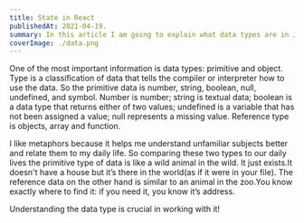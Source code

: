 ```yaml
---
title: State in React
publishedAt: 2021-04-19.
summary: In this article I am going to explain what data types are in Javascript.
coverImage: ./data.png
---
```


One of the most important information is data types: primitive and object.
Type is a classification of data that tells the compiler or interpreter how to use the data.
So the primitive data is number, string, boolean, null, undefined, and symbol.
Number is number; string is textual data; boolean is a data type that returns either of two values; undefined is a variable that has not been assigned a value; null represents a missing value.
Reference type is objects, array and function.

I like metaphors because it helps me understand unfamiliar subjects better and relate them to my daily life. So comparing these two types to our daily lives the primitive type of data is like a wild animal in the wild. It just exists.It doesn't have a house but it’s there in the world(as if it were in your file). The reference data on the other hand is similar to an animal in the zoo.You know exactly where to find it: if you need it, you know it’s address.

Understanding the data type is crucial in working with it!
